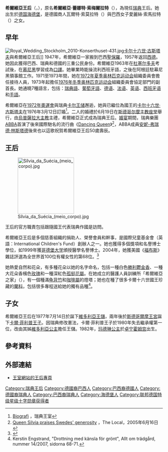 {{Infobox Royalty|majesty|consort
| name            =希爾維亞
| succession      = [[瑞典|瑞典]][[王后|王后]]<br>（''HM'' Queen of Sweden）
| image           = National Day of Sweden 2016 63.jpg
| image_size = 250px
| caption         =希爾維亞，2016年
| reign           =1976年6月19日－現今（{{age in years and days|1976|6|19|age=no}}）         | coronation =1976年6月19日
| spouse          =[[卡爾十六世·古斯塔夫|卡爾十六世·古斯塔夫]]
| issue           =	[[維多利亞王儲|維多利亞王儲]]<br />[[卡爾·菲利普王子_(瑞典)|卡爾·菲利普王子]]<br />[[玛德琳公主_(瑞典)|玛德琳公主]]
| royal house     =
| father          =瓦爾特·索莫拉特
| mother          =愛麗絲·索馬拉特
| full name = Silvia Renate 
| birth_date ={{birth date and age|1943|12|23|df=yes}}
| birth_place  = {{flag|Nazi Germany}}[[巴登-符騰堡邦|巴登-符騰堡邦]][[海德堡|海德堡]]
| date of death   =
| place of death  =
| signature       = Signature of Queen Silvia of Sweden.png
|}}
{{Swedish Royal Family}}
'''希爾維亞王后'''（{{lang|sv|Drottning Silvia}}，{{bd|1943年|12月23日|||Sommerlath}}），原名'''希爾維亞·蕾娜特·索梅爾拉特'''（{{lang|de|Silvia Renate Sommerlath}}），為現任[[瑞典|瑞典]]王后。她出生於[[德国|德国]][[海德堡|海德堡]]，是德國商人瓦爾特·索莫拉特（{{lang|de|Walter Sommerlath}}）與巴西女子愛麗絲·索馬拉特（{{lang|de|Alice Sommerlath}}）之女。

== 早年 ==
[[File:Royal_Wedding_Stockholm_2010-Konserthuset-431.jpg|thumb]][[卡尔十六世·古斯塔夫|卡尔十六世·古斯塔夫]]與希爾維亞王后]]
1947年，希爾維亞一家搬到巴西[[聖保羅_(巴西)|聖保羅]]，1957年返回[[西德|西德]]。她因此獲得巴西、瑞典和德國的三重公民身份。希爾維亞1963年在[[杜塞尔多夫|杜塞尔多夫]]考試後，在[[慕尼黑|慕尼黑]]學習成為[[口譯|口譯]]。她畢業時能操流利西班牙語，之後在阿根廷駐幕尼黑領事館工作。1971至1973年間，她在[[1972年夏季奥林匹克运动会|1972年夏季奥林匹克运动会]]組織委員會擔任接待人員，1973年起擔任[[1976年冬季奥林匹克运动会|1976年冬季奥林匹克运动会]]組織委員會協定部門的副首長。她通曉7種語言，包括：[[瑞典語|瑞典語]]、[[葡萄牙語|葡萄牙語]]、[[德语|德语]]、[[法语|法语]]、[[英语|英语]]、[[西班牙语|西班牙语]]和[[手語|手語]]。

希爾維亞在[[1972年奧運會|1972年奧運會]]與瑞典[[卡尔十六世·古斯塔夫|卡尔王储]]邂逅，她與已繼位為國王的[[卡尔十六世·古斯塔夫|卡尔十六世·古斯塔夫]]在1976年3月12日訂婚<ref name="Biografi">[http://www.royalcourt.se/kungafamiljen/hmdrottningsilvia/biografi.4.7c4768101a4e8883780001901.html Biografi] {{Wayback|url=http://www.royalcourt.se/kungafamiljen/hmdrottningsilvia/biografi.4.7c4768101a4e8883780001901.html |date=20110516171308 }}，瑞典王室</ref>。二人的婚禮於6月19日在[[斯德哥尔摩主教座堂|斯德哥尔摩主教座堂]]舉行，由[[烏普薩拉大主教|烏普薩拉大主教]]主禮，希爾維亞正式成為瑞典王后。[[婚宴|婚宴]]期間，瑞典樂團[[ABBA|ABBA]]首演了後來國際馳名的流行曲《[[Dancing_Queen|Dancing Queen]]》<ref>[http://www.thelocal.se/article.php?ID=1623 Queen Silvia praises Swedes' generosity] {{Wayback|url=http://www.thelocal.se/article.php?ID=1623 |date=20120203182754 }}，The Local，2005年6月16日</ref>，ABBA成員[[安妮-弗瑞德·林斯塔德|安妮-弗瑞德·林斯塔德]]後來也以這歌祝賀希爾維亞王后50歲壽辰。

== 王后 ==
[[File:Sílvia_da_Suécia_(meio_corpo).jpg|180px]]


王后的官方職責包括跟隨國王代表瑞典作國是訪問。

希爾維亞王后是多個慈善組織的捐助人、榮譽會員和幹事，是國際兒童基金會（英語：International Children's Fund）創辦人之一。她也獲得多個獎項和名譽博士學位，如1999年獲[[哥德堡大学|哥德堡大学]]頒授醫學名譽博士。2004年，她獲美國《[[福布斯|福布斯]]》雜誌評選為全世界首100位有權女性的第68位。<ref>{{Cite web |url=http://www.forbes.com/finance/lists/11/2004/LIR.jhtml?passListId=11&passYear=2004&passListType=Person&uniqueId=SXGM&datatype=Person |title=Forbes.com: Forbes 100 Most powerful women in the world 2004 |access-date=2012-05-24 |archive-date=2012-05-24 |archive-url=https://archive.is/20120524221046/http://www.forbes.com/finance/lists/11/2004/LIR.jhtml?passListId=11&passYear=2004&passListType=Person&uniqueId=SXGM&datatype=Person |dead-url=no }}</ref> 

她熱愛自然和花朵，有多種花朵以她的名字命名，包括一種白色[[勝利鬱金香|勝利鬱金香]]、一種大花朵香檳色[[玫瑰|玫瑰]]和一種深紅色[[孤挺花屬|孤挺花屬]]。在她成立的醫護人員訓練所「希爾維亞之家」（{{lang|sv|Silviahemmet}}），有一個種滿[[龟背竹|龟背竹]]和[[咖啡屬|咖啡屬]]的燈塔；她也在種了很多卡爾十六世國王珍藏的[[蘭科|蘭科]]，包括很多專程送給她的獨有品種<ref>Kerstin Engstrand, "Drottning med känsla för grönt", Allt om trädgård, nummer 14/2007, sidorna 68-71.</ref>。

== 子女 ==
希爾維亞王后在1977年7月14日於{{link-en|卡羅林斯卡大學醫院|Karolinska University Hospital}}誕下[[維多利亞王儲|維多利亞王儲]]，兩年後於[[斯德哥爾摩王宮|斯德哥爾摩王宮]]誕下[[卡爾·菲利普王子_(瑞典)|卡爾·菲利普王子]]。因瑞典修改憲法，卡爾·菲利普王子於1980年失去繼承權第一位，改由其姊[[維多利亞王儲|維多利亞公主]]擔任王儲。1982年，[[玛德琳公主_(瑞典)|玛德琳公主]]於[[卓宁霍姆宫|卓宁霍姆宫]]出生。

== 參考資料 ==
{{reflist}}

== 外部連結 ==
{{commonscat|Queen_Silvia_of_Sweden}}
* [http://www.royalcourt.se/kungafamiljen/hmdrottningsilvia.4.7c4768101a4e88837800019.html 王室網站的王后專頁] {{Wayback|url=http://www.royalcourt.se/kungafamiljen/hmdrottningsilvia.4.7c4768101a4e88837800019.html |date=20110606021116 }}
{{start box}}
{{s-vacant|last=[[露易絲·蒙巴頓|露易絲·蒙巴頓]]}}
{{s-title|[[瑞典王后|瑞典王后]]|1976年—}}
{{s-none|在任}}
{{end box}}

{{Current consorts of sovereigns}}
{{Authority control}}
{{DEFAULTSORT: Silvia}}
[[Category:瑞典王后|Category:瑞典王后]]
[[Category:德國裔巴西人|Category:德國裔巴西人]]
[[Category:巴西裔德國人|Category:巴西裔德國人]]
[[Category:德國裔瑞典人|Category:德國裔瑞典人]]
[[Category:巴西裔瑞典人|Category:巴西裔瑞典人]]
[[Category:海德堡人|Category:海德堡人]]
[[Category:联邦德国特级星级十字勋章获得者|Category:联邦德国特级星级十字勋章获得者]]